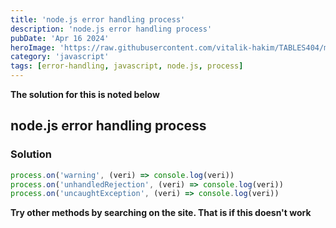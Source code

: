 ```yaml
---
title: 'node.js error handling process'
description: 'node.js error handling process'
pubDate: 'Apr 16 2024'
heroImage: 'https://raw.githubusercontent.com/vitalik-hakim/TABLES404/main/error_b/JavaScript.png'
category: 'javascript'
tags: [error-handling, javascript, node.js, process]
---
```


**The solution for this is noted below**

## node.js error handling process

### Solution

```javascript
process.on('warning', (veri) => console.log(veri))
process.on('unhandledRejection', (veri) => console.log(veri))
process.on('uncaughtException', (veri) => console.log(veri))
```

**Try other methods by searching on the site. That is if this doesn't work**
